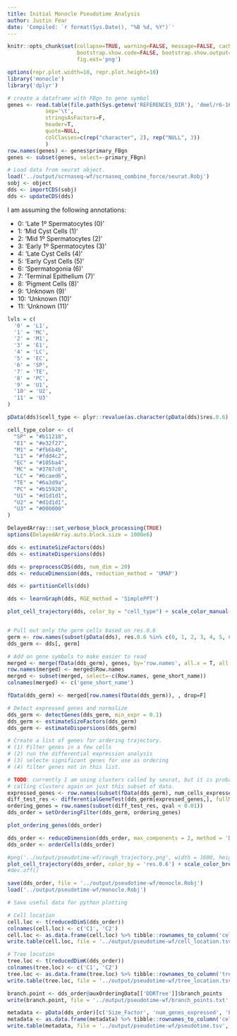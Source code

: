 ```yaml
---
title: Initial Monocle Pseudotime Analysis
author: Justin Fear
date: 'Compiled: `r format(Sys.Date(), "%B %d, %Y")`'
---
```


```r
knitr::opts_chunk$set(collapse=TRUE, warning=FALSE, message=FALSE, cache.lazy=FALSE,
                      bootstrap.show.code=FALSE, bootstrap.show.output=FALSE,
                      fig.ext='png')
```

```r
options(repr.plot.width=10, repr.plot.height=10)
library('monocle')
library('dplyr')
```

```r
# create a dataframe with FBgn to gene symbol
genes <- read.table(file.path(Sys.getenv('REFERENCES_DIR'), 'dmel/r6-16/fb_annotation/dmel_r6-16.fb_annotation'),
		    sep='\t',
		    stringsAsFactors=F,
		    header=T,
		    quote=NULL,
		    colClasses=c(rep("character", 2), rep("NULL", 3))
		    )
row.names(genes) <- genes$primary_FBgn
genes <- subset(genes, select=-primary_FBgn)
```


```r
# Load data from seurat object.
load('../output/scrnaseq-wf/scrnaseq_combine_force/seurat.Robj')
sobj <- object
dds <- importCDS(sobj)
dds <- updateCDS(dds)
```
I am assuming the following annotations:

* 0: 'Late 1º Spermatocytes (0)'
* 1: 'Mid Cyst Cells (1)'
* 2: 'Mid 1º Spermatocytes (2)'
* 3: 'Early 1º Spermatocytes (3)'
* 4: 'Late Cyst Cells (4)'
* 5: 'Early Cyst Cells (5)'
* 6: 'Spermatogonia (6)'
* 7: 'Terminal Epithelium (7)'
* 8: 'Pigment Cells (8)'
* 9: 'Unknown (9)'
* 10: 'Unknown (10)'
* 11: 'Unknown (11)'

```r
lvls = c(
  '0' = 'L1',
  '1' = 'MC',
  '2' = 'M1',
  '3' = 'E1',
  '4' = 'LC',
  '5' = 'EC',
  '6' = 'SP',
  '7' = 'TE',
  '8' = 'PC',
  '9' = 'U1',
  '10' = 'U2',
  '11' = 'U3'
)

pData(dds)$cell_type <- plyr::revalue(as.character(pData(dds)$res.0.6), lvls)

cell_type_color <- c(
  "SP" = "#b11218",
  "E1" = "#e32f27",
  "M1" = "#fb6b4b",
  "L1" = "#fdd4c2",
  "EC" = "#105ba4",
  "MC" = "#3787c0",
  "LC" = "#6caed6",
  "TE" = "#6a3d9a",
  "PC" = "#b15928",
  "U1" = "#d1d1d1",
  "U2" = "#d1d1d1",
  "U3" = "#000000"
)

```


```r
DelayedArray:::set_verbose_block_processing(TRUE)
options(DelayedArray.auto.block.size = 1000e6)

dds <- estimateSizeFactors(dds)
dds <- estimateDispersions(dds)
```

```r
dds <- preprocessCDS(dds, num_dim = 20)
dds <- reduceDimension(dds, reduction_method = 'UMAP')
```

```r
dds <- partitionCells(dds)
```

```r
dds <- learnGraph(dds, RGE_method = 'SimplePPT')
```

```r
plot_cell_trajectory(dds, color_by = "cell_type") + scale_color_manual(values = cell_type_color)
```


```r

```





```r
# Pull out only the germ cells based on res.0.6
germ <- row.names(subset(pData(dds), res.0.6 %in% c(0, 1, 2, 3, 4, 5, 6, 7, 8)))
dds_germ <- dds[, germ]
```

```r
# Add on gene symbols to make easier to read
merged <- merge(fData(dds_germ), genes, by='row.names', all.x = T, all.y = F)
row.names(merged) <- merged$Row.names
merged <- subset(merged, select=-c(Row.names, gene_short_name))
colnames(merged) <- c('gene_short_name')

fData(dds_germ) <- merged[row.names(fData(dds_germ)), , drop=F]
```

```r
# Detect expressed genes and normalize
dds_germ <- detectGenes(dds_germ, min_expr = 0.1)
dds_germ <- estimateSizeFactors(dds_germ)
dds_germ <- estimateDispersions(dds_germ)
```

```r
# Create a list of genes for ordering trajectory.
# (1) Filter genes in a few cells
# (2) run the differential expression analysis
# (3) selecte significant genes for use as ordering
# (4) filter genes not in this list.

# TODO: currently I am using clusters called by seurat, but it is probably worth
# calling clusters again on just this subset of data.
expressed_genes <- row.names(subset(fData(dds_germ), num_cells_expressed >= 10))
diff_test_res <- differentialGeneTest(dds_germ[expressed_genes,], fullModelFormulaStr = "~res.0.6")
ordering_genes = row.names(subset(diff_test_res, qval < 0.01))
dds_order = setOrderingFilter(dds_germ, ordering_genes)
```

```r
plot_ordering_genes(dds_order)
```

```r
dds_order <- reduceDimension(dds_order, max_components = 2, method = 'DDRTree')
dds_order <- orderCells(dds_order)
```

```r
#png('../output/pseudotime-wf/rough_trajectory.png', width = 1600, height = 1600, res = 150)
plot_cell_trajectory(dds_order, color_by = 'res.0.6') + scale_color_brewer(palette="Paired")
#dev.off()
```

```r
save(dds_order, file = '../output/pseudotime-wf/monocle.Robj')
load('../output/pseudotime-wf/monocle.Robj')
```

```r
# Save useful data for python plotting

# Cell location
cell.loc <- t(reducedDimS(dds_order))
colnames(cell.loc) <- c('C1', 'C2')
cell.loc <- as.data.frame(cell.loc) %>% tibble::rownames_to_column('cell_id')
write.table(cell.loc, file = '../output/pseudotime-wf/cell_location.tsv', sep = '\t', quote = F, row.names = F)

# Tree location
tree.loc <- t(reducedDimK(dds_order))
colnames(tree.loc) <- c('C1', 'C2')
tree.loc <- as.data.frame(tree.loc) %>% tibble::rownames_to_column('tree_id')
write.table(tree.loc, file = '../output/pseudotime-wf/tree_location.tsv', sep = '\t', quote = F, row.names = F)

branch.point <- dds_order@auxOrderingData[['DDRTree']]$branch_points
write(branch.point, file = '../output/pseudotime-wf/branch_points.txt', sep = '\n')

metadata <- pData(dds_order)[c('Size_Factor', 'num_genes_expressed', 'Pseudotime', 'State')]
metadata <- as.data.frame(metadata) %>% tibble::rownames_to_column('cell_id')
write.table(metadata, file = '../output/pseudotime-wf/pseudotime.tsv', sep = '\t', quote = F, row.names = F)

```

